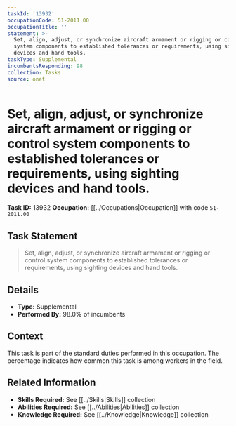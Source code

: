 ```yaml
---
taskId: '13932'
occupationCode: 51-2011.00
occupationTitle: ''
statement: >-
  Set, align, adjust, or synchronize aircraft armament or rigging or control
  system components to established tolerances or requirements, using sighting
  devices and hand tools.
taskType: Supplemental
incumbentsResponding: 98
collection: Tasks
source: onet
---
```

# Set, align, adjust, or synchronize aircraft armament or rigging or control system components to established tolerances or requirements, using sighting devices and hand tools.

**Task ID:** 13932
**Occupation:** [[../Occupations|Occupation]] with code `51-2011.00`

## Task Statement

> Set, align, adjust, or synchronize aircraft armament or rigging or control system components to established tolerances or requirements, using sighting devices and hand tools.

## Details

- **Type:** Supplemental
- **Performed By:** 98.0% of incumbents

## Context

This task is part of the standard duties performed in this occupation. The percentage indicates how common this task is among workers in the field.

## Related Information

- **Skills Required:** See [[../Skills|Skills]] collection
- **Abilities Required:** See [[../Abilities|Abilities]] collection
- **Knowledge Required:** See [[../Knowledge|Knowledge]] collection
